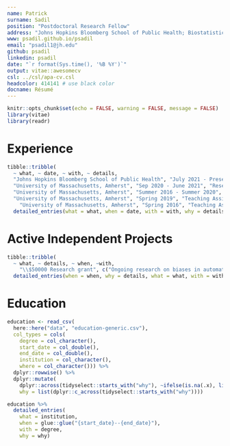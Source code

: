 ```yaml
---
name: Patrick
surname: Sadil
position: "Postdoctoral Research Fellow"
address: "Johns Hopkins Bloomberg School of Public Health; Biostatistics"
www: psadil.github.io/psadil
email: "psadil1@jh.edu"
github: psadil
linkedin: psadil
date: "`r format(Sys.time(), '%B %Y')`"
output: vitae::awesomecv
csl: ../csl/apa-cv.csl 
headcolor: 414141 # use black color
docname: Résumé
---
```


```r
knitr::opts_chunk$set(echo = FALSE, warning = FALSE, message = FALSE)
library(vitae)
library(readr)
```

# Experience

```r
tibble::tribble(
  ~ what, ~ date, ~ with, ~ details,
  "Johns Hopkins Bloomberg School of Public Health", "July 2021 - Present", "Research Fellow - Biostatistics", c("Built preprocessing and quality control pipeline for multi-terabyte medical imaging datasets (Python, Bash, Docker, git)", "Extracted from images indicators of health outcomes", "Collaborated with engineering teams to deploy pipelines on high-performance compute clusters", "Reported periodically on data to teammates, technical experts, and funders through dashboards and slides (Jupyter, R Markdown)"),
  "University of Massachusetts, Amherst", "Sep 2020 - June 2021", "Research Associate", c("Formulated custom statistical models for high-dimensional imaging data (Hierarchical Bayesian Regression, Stan)", "Implemented models in distributable software package (R)", "Standardized data sharing practices among coworkers"),
  "University of Massachusetts, Amherst", "Summer 2016 - Summer 2020", "Researcher", c("Designed experiments based on results of simulation studies", "Collected, analyzed, interpreted, visualized, and reported on experiments", "Organized tutorials for graduate students on best practices in research software development", "Collected data through online platforms (MTurk, Flask)"),
  "University of Massachusetts, Amherst", "Spring 2019", "Teaching Assistant - Graduate Level Bayesian Analyses", c("Hosted office hours to clarify advanced topics in statistical inference and computing", "Mentored students through capstone projects", "Contributed to design of course assignments and graded student submissions"),
    "University of Massachusetts, Amherst", "Spring 2016", "Teaching Assistant - Research Methods in Psychology", c("Lectured students on fundamentals of probability, statistics, and research methods", "Maintained office hours to review course content and mentor one-on-one")) %>%
  detailed_entries(what = what, when = date, with = with, why = details)
```

# Active Independent Projects

```r
tibble::tribble(
  ~ what, ~ details, ~ when, ~with,
    "\\$50000 Research grant", c("Ongoing research on biases in automated predictions of health outcomes from medical imaging data", "Testing generalizability of established machine and deep learning models", "Running analyses on cloud services (Oracle Cloud Infrastructure)"), "Fall 2021 - Fall 2022", "Probing Biases in Automated Diagnoses from Medical Imaging") |>
  detailed_entries(when = when, why = details, what = what, with = with, .protect = FALSE)
```


# Education

```r
education <- read_csv(
  here::here("data", "education-generic.csv"),
  col_types = cols(
    degree = col_character(),
    start_date = col_double(),
    end_date = col_double(),
    institution = col_character(),
    where = col_character())) %>%
  dplyr::rowwise() %>%
  dplyr::mutate(
    dplyr::across(tidyselect::starts_with("why"), ~ifelse(is.na(.x), list(), list(.x))),
    why = list(dplyr::c_across(tidyselect::starts_with("why"))))

education %>%
  detailed_entries(
    what = institution,
    when = glue::glue("{start_date}--{end_date}"),
    with = degree,
    why = why)

```


